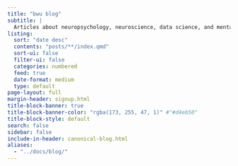 ```yaml
---
title: "bwu blog"
subtitle: |
  Articles about neuropsychology, neuroscience, data science, and mental health
listing:
  sort: "date desc"
  contents: "posts/**/index.qmd"
  sort-ui: false
  filter-ui: false
  categories: numbered
  feed: true
  date-format: medium
  type: default
page-layout: full
margin-header: signup.html
title-block-banner: true
title-block-banner-color: "rgba(173, 255, 47, 1)" #"#d4eb50"
title-block-style: default
search: false
sidebar: false
include-in-header: canonical-blog.html
aliases: 
  - "../docs/blog/"
---
```


